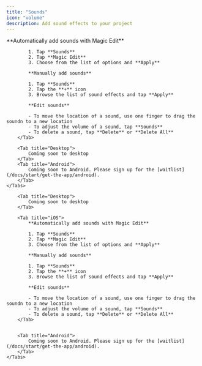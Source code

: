 ```yaml
---
title: "Sounds"
icon: "volume"
description: Add sound effects to your project
---
```


<div id="ios-tab">
    <Tabs>
        <Tab title="iOS">
            **Automatically add sounds with Magic Edit**

            1. Tap **Sounds**
            2. Tap **Magic Edit**
            3. Choose from the list of options and **Apply**

            **Manually add sounds**

            1. Tap **Sounds**
            2. Tap the **+** icon
            3. Browse the list of sound effects and tap **Apply**

            **Edit sounds**

            - To move the location of a sound, use one finger to drag the soundn to a new location
            - To adjust the volume of a sound, tap **Sounds**
            - To delete a sound, tap **Delete** or **Delete All**
        </Tab>

        <Tab title="Desktop">
            Coming soon to desktop
        </Tab>
        <Tab title="Android">
            Coming soon to Android. Please sign up for the [waitlist](/docs/start/get-the-app/android).
        </Tab>
    </Tabs>
</div>


<div id="desktop-tab">
    <Tabs>
        
        <Tab title="Desktop">
            Coming soon to desktop
        </Tab>

        <Tab title="iOS">
            **Automatically add sounds with Magic Edit**

            1. Tap **Sounds**
            2. Tap **Magic Edit**
            3. Choose from the list of options and **Apply**

            **Manually add sounds**

            1. Tap **Sounds**
            2. Tap the **+** icon
            3. Browse the list of sound effects and tap **Apply**

            **Edit sounds**

            - To move the location of a sound, use one finger to drag the soundn to a new location
            - To adjust the volume of a sound, tap **Sounds**
            - To delete a sound, tap **Delete** or **Delete All**
        </Tab>


        <Tab title="Android">
            Coming soon to Android. Please sign up for the [waitlist](/docs/start/get-the-app/android).
        </Tab>
    </Tabs>
</div>